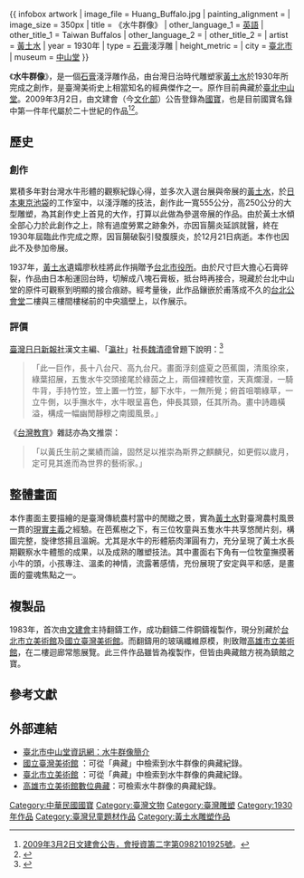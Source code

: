 {{ infobox artwork
| image_file         = Huang_Buffalo.jpg
| painting_alignment = 
| image_size         = 350px
| title              = 《水牛群像》
| other_language_1   = [[英語|英語]]
| other_title_1      = Taiwan Buffalos
| other_language_2   = 
| other_title_2      = 
| artist             = [[黃土水|黃土水]]
| year               = 1930年
| type               = [[石膏|石膏]]淺浮雕
| height_metric      = 
| city               = {{TWN}}[[臺北市|臺北市]]
| museum             = [[中山堂_(臺北市)|中山堂]]
}}

《'''水牛群像'''》，是一個[[石膏|石膏]]淺浮雕作品，由台灣日治時代雕塑家[[黃土水|黃土水]]於1930年所完成之創作，是臺灣美術史上相當知名的經典傑作之一。原作目前典藏於[[中山堂_(臺北市)|臺北中山堂]]。2009年3月2日，由文建會（今[[中華民國文化部|文化部]]）公告登錄為[[中華民國國寶|國寶]]，也是目前國寶名錄中第一件年代屬於二十世紀的作品<ref>[http://www.hach.gov.tw/hach/frontsite/cultureassets/caseViewDetailAction.do?method=doViewCaseDetail&iscancel=true&caseId=NG09803000004&version=1&assetsClassifyId=6.1&applyType=1&siteId=101 2009年3月2日文建會公告，會授資籌二字第0982101925號]{{dead link|date=2018年3月 |bot=InternetArchiveBot |fix-attempted=yes }}。</ref><ref>{{Cite web|title=黃土水／南國（水牛群像）|url=http://www.boch.gov.tw/boch/frontsite/cultureassets/caseBasicInfoAction.do?method=doViewCaseBasicInfo&caseId=NG09803000004&version=1&assetsClassifyId=6.1&menuId=308&iscancel=true|publisher=文化部文化資產局|accessdate=2012年10月4日|deadurl=yes|archiveurl=https://web.archive.org/web/20150626112147/http://www.boch.gov.tw/boch/frontsite/cultureassets/caseBasicInfoAction.do?method=doViewCaseBasicInfo&caseId=NG09803000004&version=1&assetsClassifyId=6.1&menuId=308&iscancel=true|archivedate=2015年6月26日}}</ref>。
== 歷史 ==
===創作===
累積多年對台灣水牛形體的觀察紀錄心得，並多次入選台展與帝展的[[黃土水|黃土水]]，於[[日本|日本]][[東京|東京]][[池袋|池袋]]的工作室中，以淺浮雕的技法，創作此一寬555公分，高250公分的大型雕塑，為其創作史上首見的大作，打算以此做為參選帝展的作品。由於黃土水傾全部心力於此創作之上，除有過度勞累之跡象外，亦因盲腸炎延誤就醫，終在1930年屆臨此作完成之際，因盲腸破裂引發腹膜炎，於12月21日病逝。本作也因此不及參加帝展。

1937年，[[黃土水|黃土水]]遺孀廖秋桂將此作捐贈予[[台北市役所|台北市役所]]。由於尺寸巨大擔心石膏碎裂，作品由日本船運回台時，切解成八塊石膏板，抵台時再接合，現藏於台北中山堂的原件可觀察到明顯的接合痕跡。經考量後，此作品鑲嵌於甫落成不久的[[台北公會堂|台北公會堂]]二樓與三樓間樓梯前的中央牆壁上，以作展示。

===評價===
[[臺灣日日新報|臺灣日日新報社]]漢文主編、「[[瀛社|瀛社]]」社長[[魏清德|魏清德]]曾題下說明：<ref>{{Cite web|title=〈台灣第一位雕塑家──黃土水〉|url=https://opinion.udn.com/opinion/story/120998/4474608|accessdate=|author=|date=2021-12-26|last=莊|first=永明|format=|publisher=[[莊永明|莊永明]]書坊|language=zh-tw|archiveurl=https://web.archive.org/web/20201102043113/https://opinion.udn.com/opinion/story/120998/4474608|archivedate=2020-11-02|dead-url=no}}</ref>

<blockquote>「此一巨作，長十八台尺、高九台尺。畫面浮刻盛夏之芭蕉園，清風徐來，綠葉招展，五隻水牛交頭接尾於綠茵之上，兩個裸體牧童，天真爛漫，一騎牛背，手持竹笠，笠上置一竹笠，腳下水牛，一無所覺；俯首咀嚼綠草，一立牛側，以手撫水牛，水牛眼呈喜色，伸長其頸，任其所為。畫中詩趣橫溢，構成一幅幽閒靜穆之南國風景。」</blockquote>

《[[台灣教育|台灣教育]]》雜誌亦為文推崇：<blockquote>「以黃氏生前之業績而論，固然足以推崇為斯界之麒麟兒，如更假以歲月，定可見其進而為世界的藝術家。」</blockquote>

==整體畫面==
本作畫面主要描繪的是臺灣傳統農村當中的閒緻之景，實為[[黃土水|黃土水]]對臺灣農村風景一貫的[[現實主義|現實主義]]之經驗。在芭蕉樹之下，有三位牧童與五隻水牛共享悠閒片刻，構圖完整，旋律悠揚且溫婉。尤其是水牛的形體筋肉渾圓有力，充分呈現了黃土水長期觀察水牛體態的成果，以及成熟的雕塑技法。其中畫面右下角有一位牧童撫摸著小牛的頭，小孩專注、溫柔的神情，流露著感情，充份展現了安定與平和感，是畫面的靈魂焦點之一。

==複製品==
1983年，首次由[[文建會|文建會]]主持翻鑄工作，成功翻鑄二件銅鑄複製作，現分別藏於[[台北市立美術館|台北市立美術館]]及[[國立臺灣美術館|國立臺灣美術館]]。而翻鑄用的玻璃纖維原模，則致贈[[高雄市立美術館|高雄市立美術館]]，在二樓迴廊常態展覽。此三件作品雖皆為複製作，但皆由典藏館方視為鎮館之寶。

==參考文獻==
{{Reflist}}

==外部連結==
*[https://web.archive.org/web/20090527192523/http://w2.csh.taipei.gov.tw/history_images/04_3_5.asp 臺北市中山堂資訊網：水牛群像簡介]
*[http://www.ntmofa.gov.tw/ 國立臺灣美術館] {{Wayback|url=http://www.ntmofa.gov.tw/ |date=20081219150422 }}：可從「典藏」中檢索到水牛群像的典藏紀錄。
*[http://www.tfam.museum/ 臺北市立美術館] {{Wayback|url=http://www.tfam.museum/ |date=20090214235735 }}：可從「典藏」中檢索到水牛群像的典藏紀錄。
*[https://web.archive.org/web/20090119164312/http://www.kmfa.gov.tw/desktop.aspx 高雄市立美術館數位典藏]：可檢索水牛群像的典藏紀錄。

[[Category:中華民國國寶|Category:中華民國國寶]]
[[Category:臺灣文物|Category:臺灣文物]]
[[Category:臺灣雕塑|Category:臺灣雕塑]]
[[Category:1930年作品|Category:1930年作品]]
[[Category:臺灣兒童題材作品|Category:臺灣兒童題材作品]]
[[Category:黃土水雕塑作品|Category:黃土水雕塑作品]]
